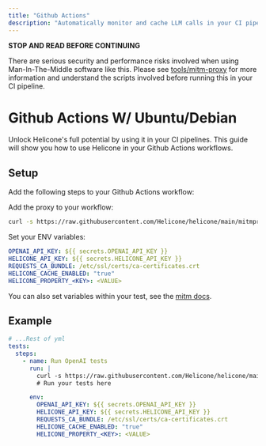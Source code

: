 ```yaml
---
title: "Github Actions"
description: "Automatically monitor and cache LLM calls in your CI pipelines"
---
```


<Warning> 
<b>STOP AND READ BEFORE CONTINUING</b>

There are serious security and performance risks involved when using Man-In-The-Middle software like this.
Please see [tools/mitm-proxy](/tools/mitm-proxy) for more information and understand the scripts
involved before running this in your CI pipeline.

</Warning>

# Github Actions W/ Ubuntu/Debian

Unlock Helicone's full potential by using it in your CI pipelines. This guide will show you how to use Helicone in your Github Actions workflows.

## Setup

Add the following steps to your Github Actions workflow:

Add the proxy to your workflow:

```bash
curl -s https://raw.githubusercontent.com/Helicone/helicone/main/mitmproxy.sh | bash -s start
```

Set your ENV variables:

```yml
OPENAI_API_KEY: ${{ secrets.OPENAI_API_KEY }}
HELICONE_API_KEY: ${{ secrets.HELICONE_API_KEY }}
REQUESTS_CA_BUNDLE: /etc/ssl/certs/ca-certificates.crt
HELICONE_CACHE_ENABLED: "true"
HELICONE_PROPERTY_<KEY>: <VALUE>
```

You can also set variables within your test, see the [mitm docs](/tools/mitm-proxy).

## Example

```yml
# ...Rest of yml
tests:
  steps:
    - name: Run OpenAI tests
      run: |
        curl -s https://raw.githubusercontent.com/Helicone/helicone/main/mitmproxy.sh | bash -s start
        # Run your tests here

      env:
        OPENAI_API_KEY: ${{ secrets.OPENAI_API_KEY }}
        HELICONE_API_KEY: ${{ secrets.HELICONE_API_KEY }}
        REQUESTS_CA_BUNDLE: /etc/ssl/certs/ca-certificates.crt
        HELICONE_CACHE_ENABLED: "true"
        HELICONE_PROPERTY_<KEY>: <VALUE>
```
